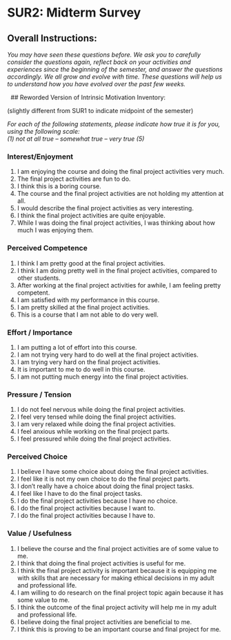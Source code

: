 # SUR2: Midterm Survey {#app_midterm_survey}

## Overall Instructions:

*You may have seen these questions before. We ask you to carefully
consider the questions again, reflect back on your activities and
experiences since the beginning of the semester, and answer the
questions accordingly. We all grow and evolve with time. These questions
will help us to understand how you have evolved over the past few
weeks.*

 
## Reworded Version of Intrinsic Motivation Inventory:

(slightly different from SUR1 to indicate midpoint of the semester)

*For each of the following statements, please indicate how true it is
for you, using the following scale:\
(1) not at all true -- somewhat true -- very true (5)*

### Interest/Enjoyment

1. I am enjoying the course and doing the final project activities very much.
1. The final project activities are fun to do.
1. I think this is a boring course.
1. The course and the final project activities are not holding my attention at all.
1. I would describe the final project activities as very interesting.
1. I think the final project activities are quite enjoyable.
1. While I was doing the final project activities, I was thinking about how much I was enjoying them.

### Perceived Competence

1. I think I am pretty good at the final project activities.
1. I think I am doing pretty well in the final project activities, compared to other students.
1. After working at the final project activities for awhile, I am feeling pretty competent.
1. I am satisfied with my performance in this course.
1. I am pretty skilled at the final project activities.
1. This is a course that I am not able to do very well.

### Effort / Importance

1. I am putting a lot of effort into this course.
1. I am not trying very hard to do well at the final project activities.
1. I am trying very hard on the final project activities.
1. It is important to me to do well in this course.
1. I am not putting much energy into the final project activities.

### Pressure / Tension

1. I do not feel nervous while doing the final project activities.
1. I feel very tensed while doing the final project activities.
1. I am very relaxed while doing the final project activities.
1. I feel anxious while working on the final project parts.
1. I feel pressured while doing the final project activities.

### Perceived Choice

1. I believe I have some choice about doing the final project activities.
1. I feel like it is not my own choice to do the final project parts.
1. I don't really have a choice about doing the final project tasks.
1. I feel like I have to do the final project tasks.
1. I do the final project activities because I have no choice.
1. I do the final project activities because I want to.
1. I do the final project activities because I have to.

### Value / Usefulness

1. I believe the course and the final project activities are of some value to me.
1. I think that doing the final project activities is useful for me.
1. I think the final project activity is important because it is equipping me with skills that are necessary for making ethical decisions in my adult and professional life.
1. I am willing to do research on the final project topic again because it has some value to me.
1. I think the outcome of the final project activity will help me in my adult and professional life.
1. I believe doing the final project activities are beneficial to me.
1. I think this is proving to be an important course and final project for me.
